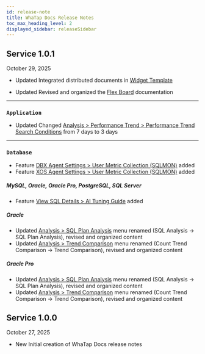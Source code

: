```yaml
---
id: release-note
title: WhaTap Docs Release Notes
toc_max_heading_level: 2
displayed_sidebar: releaseSidebar
---
```


## Service 1.0.1

October 29, 2025

<div class='indentTab'>

- <Status priority='1'>Updated</Status> Integrated distributed documents in [Widget Template](/widget-template)

- <Status priority='1'>Updated</Status> Revised and organized the [Flex Board](/java/flex-board) documentation

---

### `Application`

- <Status priority='1'>Updated</Status> Changed [Analysis > Performance Trend > Performance Trend Search Conditions](/java/performance-trend#performance-trend-search-conditions) from 7 days to 3 days

---

### `Database`

- <Status priority='1'>Feature</Status> [DBX Agent Settings > User Metric Collection (SQLMON)](/oracle-pro/agent-dmx-settings#사용자-지표-수집-sqlmon) added
- <Status priority='1'>Feature</Status> [XOS Agent Settings > User Metric Collection (SQLMON)](/oracle-pro/agent-xos-settings#사용자-지표-수집-shmon) added

##### MySQL, Oracle, Oracle Pro, PostgreSQL, SQL Server

- <Status priority='1'>Feature</Status> [View SQL Details > AI Tuning Guide](/mysql/instance-monitoring#ai-tuning-Guide-db) added

##### Oracle

- <Status priority='1'>Updated</Status> [Analysis > SQL Plan Analysis](/oracle/analysis-sql) menu renamed (SQL Analysis → SQL Plan Analysis), revised and organized content  
- <Status priority='1'>Updated</Status> [Analysis > Trend Comparison](/oracle/analysis-count-trend) menu renamed (Count Trend Comparison → Trend Comparison), revised and organized content

##### Oracle Pro

- <Status priority='1'>Updated</Status> [Analysis > SQL Plan Analysis](/oracle-pro/analysis-sql) menu renamed (SQL Analysis → SQL Plan Analysis), revised and organized content  
- <Status priority='1'>Updated</Status> [Analysis > Trend Comparison](/oracle-pro/analysis-count-trend) menu renamed (Count Trend Comparison → Trend Comparison), revised and organized content

</div>

## Service 1.0.0

October 27, 2025

- <Status priority='1'>New</Status> Initial creation of WhaTap Docs release notes